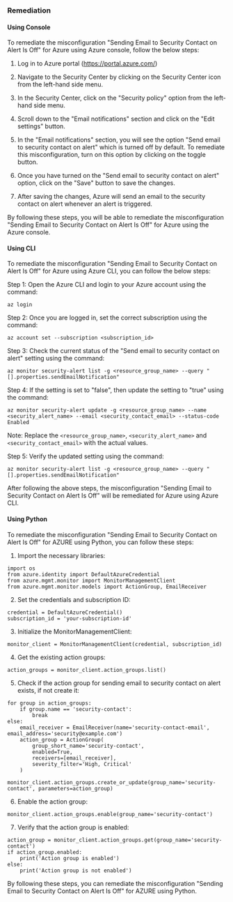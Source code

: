 ### Remediation

#### Using Console

To remediate the misconfiguration "Sending Email to Security Contact on Alert Is Off" for Azure using Azure console, follow the below steps:

1. Log in to Azure portal (https://portal.azure.com/)

2. Navigate to the Security Center by clicking on the Security Center icon from the left-hand side menu.

3. In the Security Center, click on the "Security policy" option from the left-hand side menu.

4. Scroll down to the "Email notifications" section and click on the "Edit settings" button.

5. In the "Email notifications" section, you will see the option "Send email to security contact on alert" which is turned off by default. To remediate this misconfiguration, turn on this option by clicking on the toggle button.

6. Once you have turned on the "Send email to security contact on alert" option, click on the "Save" button to save the changes.

7. After saving the changes, Azure will send an email to the security contact on alert whenever an alert is triggered.

By following these steps, you will be able to remediate the misconfiguration "Sending Email to Security Contact on Alert Is Off" for Azure using the Azure console.

#### Using CLI

To remediate the misconfiguration "Sending Email to Security Contact on Alert Is Off" for Azure using Azure CLI, you can follow the below steps:

Step 1: Open the Azure CLI and login to your Azure account using the command:

```
az login
```

Step 2: Once you are logged in, set the correct subscription using the command:

```
az account set --subscription <subscription_id>
```

Step 3: Check the current status of the "Send email to security contact on alert" setting using the command:

```
az monitor security-alert list -g <resource_group_name> --query "[].properties.sendEmailNotification"
```

Step 4: If the setting is set to "false", then update the setting to "true" using the command:

```
az monitor security-alert update -g <resource_group_name> --name <security_alert_name> --email <security_contact_email> --status-code Enabled
```

Note: Replace the `<resource_group_name>`, `<security_alert_name>` and `<security_contact_email>` with the actual values.

Step 5: Verify the updated setting using the command:

```
az monitor security-alert list -g <resource_group_name> --query "[].properties.sendEmailNotification"
```

After following the above steps, the misconfiguration "Sending Email to Security Contact on Alert Is Off" will be remediated for Azure using Azure CLI.

#### Using Python

To remediate the misconfiguration "Sending Email to Security Contact on Alert Is Off" for AZURE using Python, you can follow these steps:

1. Import the necessary libraries:

```
import os
from azure.identity import DefaultAzureCredential
from azure.mgmt.monitor import MonitorManagementClient
from azure.mgmt.monitor.models import ActionGroup, EmailReceiver
```

2. Set the credentials and subscription ID:

```
credential = DefaultAzureCredential()
subscription_id = 'your-subscription-id'
```

3. Initialize the MonitorManagementClient:

```
monitor_client = MonitorManagementClient(credential, subscription_id)
```

4. Get the existing action groups:

```
action_groups = monitor_client.action_groups.list()
```

5. Check if the action group for sending email to security contact on alert exists, if not create it:

```
for group in action_groups:
    if group.name == 'security-contact':
        break
else:
    email_receiver = EmailReceiver(name='security-contact-email', email_address='security@example.com')
    action_group = ActionGroup(
        group_short_name='security-contact',
        enabled=True,
        receivers=[email_receiver],
        severity_filter='High, Critical'
    )
    monitor_client.action_groups.create_or_update(group_name='security-contact', parameters=action_group)
```

6. Enable the action group:

```
monitor_client.action_groups.enable(group_name='security-contact')
```

7. Verify that the action group is enabled:

```
action_group = monitor_client.action_groups.get(group_name='security-contact')
if action_group.enabled:
    print('Action group is enabled')
else:
    print('Action group is not enabled')
```

By following these steps, you can remediate the misconfiguration "Sending Email to Security Contact on Alert Is Off" for AZURE using Python.

